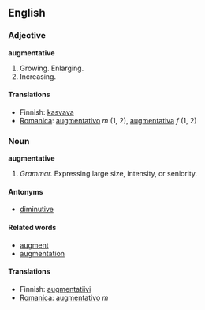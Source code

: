 ==English==
===Adjective===
'''augmentative'''

#Growing. Enlarging.
#Increasing.

====Translations====
*Finnish: [[kasvava]]
*[[Romanica]]: [[augmentativo]] ''m'' (1, 2), [[augmentativa]] ''f'' (1, 2)

===Noun===
'''augmentative'''
#''Grammar.'' Expressing large size, intensity, or seniority.

====Antonyms====
*[[diminutive]]

====Related words====
*[[augment]]
*[[augmentation]]

====Translations====
*Finnish: [[augmentatiivi]]
*[[Romanica]]: [[augmentativo]] ''m''